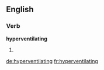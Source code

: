 ==English==

===Verb===
'''hyperventilating'''

# {{present participle of|[[hyperventilate]]}}

[[de:hyperventilating]]
[[fr:hyperventilating]]